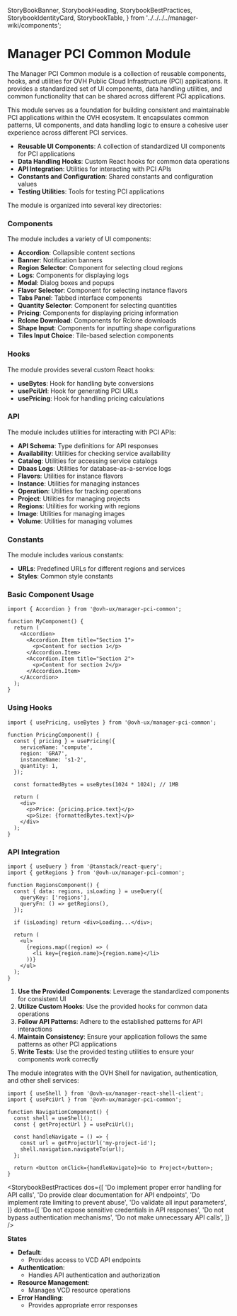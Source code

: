   StoryBookBanner,
  StorybookHeading,
  StorybookBestPractices,
  StorybookIdentityCard,
  StorybookTable,
} from '../../../../manager-wiki/components';


<Meta title="Features/pci-common/Overview" />

# Manager PCI Common Module

The Manager PCI Common module is a collection of reusable components, hooks, and utilities for OVH Public Cloud Infrastructure (PCI) applications. It provides a standardized set of UI components, data handling utilities, and common functionality that can be shared across different PCI applications.

<StorybookHeading label="Overview" level={2} />

This module serves as a foundation for building consistent and maintainable PCI applications within the OVH ecosystem. It encapsulates common patterns, UI components, and data handling logic to ensure a cohesive user experience across different PCI services.

<StorybookHeading label="Key Features" level={2} />

- **Reusable UI Components**: A collection of standardized UI components for PCI applications
- **Data Handling Hooks**: Custom React hooks for common data operations
- **API Integration**: Utilities for interacting with PCI APIs
- **Constants and Configuration**: Shared constants and configuration values
- **Testing Utilities**: Tools for testing PCI applications

<StorybookHeading label="Module Structure" level={2} />

The module is organized into several key directories:

### Components

The module includes a variety of UI components:

- **Accordion**: Collapsible content sections
- **Banner**: Notification banners
- **Region Selector**: Component for selecting cloud regions
- **Logs**: Components for displaying logs
- **Modal**: Dialog boxes and popups
- **Flavor Selector**: Component for selecting instance flavors
- **Tabs Panel**: Tabbed interface components
- **Quantity Selector**: Component for selecting quantities
- **Pricing**: Components for displaying pricing information
- **Rclone Download**: Components for Rclone downloads
- **Shape Input**: Components for inputting shape configurations
- **Tiles Input Choice**: Tile-based selection components

### Hooks

The module provides several custom React hooks:

- **useBytes**: Hook for handling byte conversions
- **usePciUrl**: Hook for generating PCI URLs
- **usePricing**: Hook for handling pricing calculations

### API

The module includes utilities for interacting with PCI APIs:

- **API Schema**: Type definitions for API responses
- **Availability**: Utilities for checking service availability
- **Catalog**: Utilities for accessing service catalogs
- **Dbaas Logs**: Utilities for database-as-a-service logs
- **Flavors**: Utilities for instance flavors
- **Instance**: Utilities for managing instances
- **Operation**: Utilities for tracking operations
- **Project**: Utilities for managing projects
- **Regions**: Utilities for working with regions
- **Image**: Utilities for managing images
- **Volume**: Utilities for managing volumes

### Constants

The module includes various constants:

- **URLs**: Predefined URLs for different regions and services
- **Styles**: Common style constants

<StorybookHeading label="Usage" level={2} />

### Basic Component Usage

```tsx
import { Accordion } from '@ovh-ux/manager-pci-common';

function MyComponent() {
  return (
    <Accordion>
      <Accordion.Item title="Section 1">
        <p>Content for section 1</p>
      </Accordion.Item>
      <Accordion.Item title="Section 2">
        <p>Content for section 2</p>
      </Accordion.Item>
    </Accordion>
  );
}
```

### Using Hooks

```tsx
import { usePricing, useBytes } from '@ovh-ux/manager-pci-common';

function PricingComponent() {
  const { pricing } = usePricing({
    serviceName: 'compute',
    region: 'GRA7',
    instanceName: 's1-2',
    quantity: 1,
  });

  const formattedBytes = useBytes(1024 * 1024); // 1MB

  return (
    <div>
      <p>Price: {pricing.price.text}</p>
      <p>Size: {formattedBytes.text}</p>
    </div>
  );
}
```

### API Integration

```tsx
import { useQuery } from '@tanstack/react-query';
import { getRegions } from '@ovh-ux/manager-pci-common';

function RegionsComponent() {
  const { data: regions, isLoading } = useQuery({
    queryKey: ['regions'],
    queryFn: () => getRegions(),
  });

  if (isLoading) return <div>Loading...</div>;

  return (
    <ul>
      {regions.map((region) => (
        <li key={region.name}>{region.name}</li>
      ))}
    </ul>
  );
}
```

<StorybookHeading label="Best Practices" level={2} />

1. **Use the Provided Components**: Leverage the standardized components for consistent UI
2. **Utilize Custom Hooks**: Use the provided hooks for common data operations
3. **Follow API Patterns**: Adhere to the established patterns for API interactions
4. **Maintain Consistency**: Ensure your application follows the same patterns as other PCI applications
5. **Write Tests**: Use the provided testing utilities to ensure your components work correctly

<StorybookHeading label="Integration with OVH Shell" level={2} />

The module integrates with the OVH Shell for navigation, authentication, and other shell services:

```tsx
import { useShell } from '@ovh-ux/manager-react-shell-client';
import { usePciUrl } from '@ovh-ux/manager-pci-common';

function NavigationComponent() {
  const shell = useShell();
  const { getProjectUrl } = usePciUrl();

  const handleNavigate = () => {
    const url = getProjectUrl('my-project-id');
    shell.navigation.navigateTo(url);
  };

  return <button onClick={handleNavigate}>Go to Project</button>;
}
```

<StorybookHeading label="Dos & Don'ts" level={2} />

<StorybookBestPractices
  dos={[
    'Do implement proper error handling for API calls',
    'Do provide clear documentation for API endpoints',
    'Do implement rate limiting to prevent abuse',
    'Do validate all input parameters',
  ]}
  donts={[
    'Do not expose sensitive credentials in API responses',
    'Do not bypass authentication mechanisms',
    'Do not make unnecessary API calls',
  ]}
/>

<StorybookHeading label="Behavior" level={2} />

**States**

- **Default**:
  - Provides access to VCD API endpoints
- **Authentication**:
  - Handles API authentication and authorization
- **Resource Management**:
  - Manages VCD resource operations
- **Error Handling**:
  - Provides appropriate error responses

